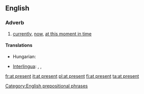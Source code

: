 ==English==

===Adverb===
{{en-adv|pos=[[at]] [[present]]|-}}

# [[currently]], [[now]], [[at this moment in time]]

====Translations====
{{trans-top|currently}}
* Hungarian: {{t+|hu|jelenleg}}
{{trans-mid}}
* [[Interlingua]]: {{t|ia|al presente}},  {{t|ia|currentemente}},  {{t|ia|ora}}
{{trans-bottom}}

[[Category:English prepositional phrases]]

[[fr:at present]]
[[it:at present]]
[[pl:at present]]
[[fi:at present]]
[[ta:at present]]